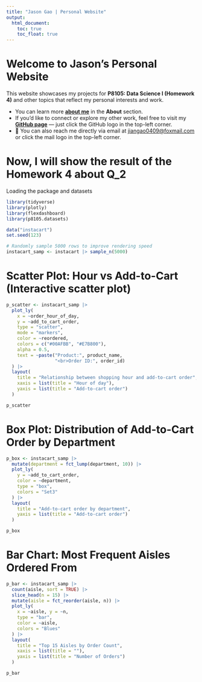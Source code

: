 ```yaml
---
title: "Jason Gao | Personal Website"
output: 
  html_document:
    toc: true
    toc_float: true
---
```

# Welcome to Jason's Personal Website

This website showcases my projects for **P8105: Data Science I (Homework 4)** and other topics that reflect my personal interests and work.  

* You can learn more [**about me**](about.html) in the **About** section.  
* If you’d like to connect or explore my other work, feel free to visit my [**GitHub page**](https://github.com/jason-0409-g) — just click the GitHub logo in the top-left corner.  
* 📧 You can also reach me directly via email at [jiangao0409@foxmail.com](mailto:jiangao0409@foxmail.com) or click the mail logo in the top-left corner.



# Now, I will show the result of the Homework 4 about Q_2

Loading the package and datasets
```r
library(tidyverse)
library(plotly)
library(flexdashboard)
library(p8105.datasets)

data("instacart")
set.seed(123)

# Randomly sample 5000 rows to improve rendering speed
instacart_samp <- instacart |> sample_n(5000)
```


# Scatter Plot: Hour vs Add-to-Cart (Interactive scatter plot)


```r
p_scatter <- instacart_samp |>
  plot_ly(
    x = ~order_hour_of_day, 
    y = ~add_to_cart_order,
    type = "scatter", 
    mode = "markers",
    color = ~reordered,
    colors = c("#00AFBB", "#E7B800"),
    alpha = 0.5,
    text = ~paste("Product:", product_name,
                  "<br>Order ID:", order_id)
  ) |>
  layout(
    title = "Relationship between shopping hour and add-to-cart order",
    xaxis = list(title = "Hour of day"),
    yaxis = list(title = "Add-to-cart order")
  )

p_scatter
```



# Box Plot: Distribution of Add-to-Cart Order by Department

```r
p_box <- instacart_samp |>
  mutate(department = fct_lump(department, 10)) |>
  plot_ly(
    y = ~add_to_cart_order,
    color = ~department,
    type = "box",
    colors = "Set3"
  ) |>
  layout(
    title = "Add-to-cart order by department",
    yaxis = list(title = "Add-to-cart order")
  )

p_box
```




# Bar Chart: Most Frequent Aisles Ordered From

```r
p_bar <- instacart_samp |>
  count(aisle, sort = TRUE) |>
  slice_head(n = 15) |>
  mutate(aisle = fct_reorder(aisle, n)) |>
  plot_ly(
    x = ~aisle, y = ~n,
    type = "bar",
    color = ~aisle,
    colors = "Blues"
  ) |>
  layout(
    title = "Top 15 Aisles by Order Count",
    xaxis = list(title = ""),
    yaxis = list(title = "Number of Orders")
  )

p_bar
```




